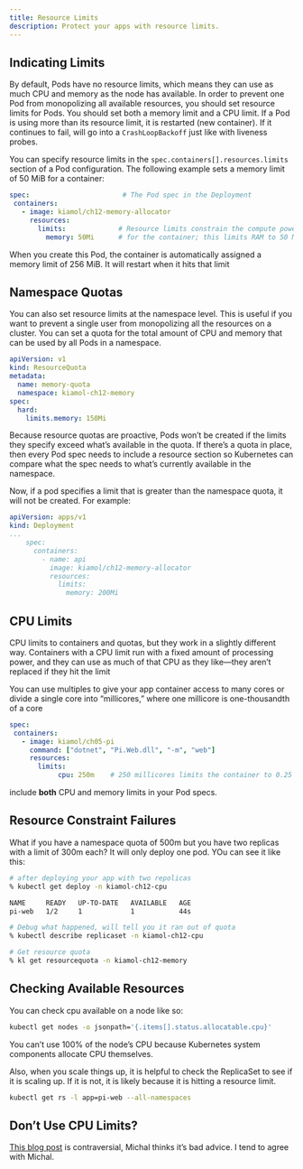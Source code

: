 ```yaml
---
title: Resource Limits
description: Protect your apps with resource limits.
---
```


## Indicating Limits

By default, Pods have no resource limits, which means they can use as much CPU and memory as the node has available. In order to prevent one Pod from monopolizing all available resources, you should set resource limits for Pods. You should set both a memory limit and a CPU limit. If a Pod is using more than its resource limit, it is restarted (new container). If it continues to fail, will go into a `CrashLoopBackoff` just like with liveness probes. 

You can specify resource limits in the `spec.containers[].resources.limits` section of a Pod configuration. The following example sets a memory limit of 50 MiB for a container:

```.yaml
spec:                       # The Pod spec in the Deployment
 containers:
   - image: kiamol/ch12-memory-allocator
     resources:
       limits:             # Resource limits constrain the compute power
         memory: 50Mi      # for the container; this limits RAM to 50 MB.
```

When you create this Pod, the container is automatically assigned a memory limit of 256 MiB.  It will restart when it hits that limit



## Namespace Quotas

You can also set resource limits at the namespace level. This is useful if you want to prevent a single user from monopolizing all the resources on a cluster. You can set a quota for the total amount of CPU and memory that can be used by all Pods in a namespace. 

```.yaml
apiVersion: v1
kind: ResourceQuota
metadata:
  name: memory-quota
  namespace: kiamol-ch12-memory
spec:
  hard:
    limits.memory: 150Mi
```

:::{.callout-important}

Because resource quotas are proactive, Pods won’t be created if the limits they specify exceed what’s available in the quota. If there’s a quota in place, then every Pod spec needs to include a resource section so Kubernetes can compare what the spec needs to what’s currently available in the namespace. 

:::

Now, if a pod specifies a limit that is greater than the namespace quota, it will not be created. For example:

```.yaml
apiVersion: apps/v1
kind: Deployment
...
    spec:
      containers:
        - name: api
          image: kiamol/ch12-memory-allocator
          resources:
            limits:
              memory: 200Mi
```

## CPU Limits

 CPU limits to containers and quotas, but they work in a slightly different way. Containers with a CPU limit run with a fixed amount of processing power, and they can use as much of that CPU as they like—they aren’t replaced if they hit the limit


You can use multiples to give your app container access to many cores or divide a single core into “millicores,” where one millicore is one-thousandth of a core

```.yaml
spec:
 containers:
   - image: kiamol/ch05-pi
     command: ["dotnet", "Pi.Web.dll", "-m", "web"]
     resources:
       limits:
            cpu: 250m    # 250 millicores limits the container to 0.25 cores.
```


include **both** CPU and memory limits in your Pod specs.

## Resource Constraint Failures

What if you have a namespace quota of 500m but you have two replicas with a limit of 300m each? It will only deploy one pod.  YOu can see it like this:

```.bash
# after deploying your app with two repolicas
% kubectl get deploy -n kiamol-ch12-cpu                                                   

NAME     READY   UP-TO-DATE   AVAILABLE   AGE
pi-web   1/2     1            1           44s

# Debug what happened, will tell you it ran out of quota
% kubectl describe replicaset -n kiamol-ch12-cpu

# Get resource quota
% kl get resourcequota -n kiamol-ch12-memory
```

## Checking Available Resources

You can check cpu available on a node like so:

```bash
kubectl get nodes -o jsonpath='{.items[].status.allocatable.cpu}'
```

:::{.callout-important}
You can't use 100% of the node's CPU because Kubernetes system components allocate CPU themselves.
:::

Also, when you scale things up, it is helpful to check the ReplicaSet to see if it is scaling up.  If it is not, it is likely because it is hitting a resource limit.

```bash
kubectl get rs -l app=pi-web --all-namespaces
```

## Don't Use CPU Limits?

[This blog post](https://home.robusta.dev/blog/stop-using-cpu-limits) is contraversial, Michal thinks it's bad advice.  I tend to agree with Michal.
